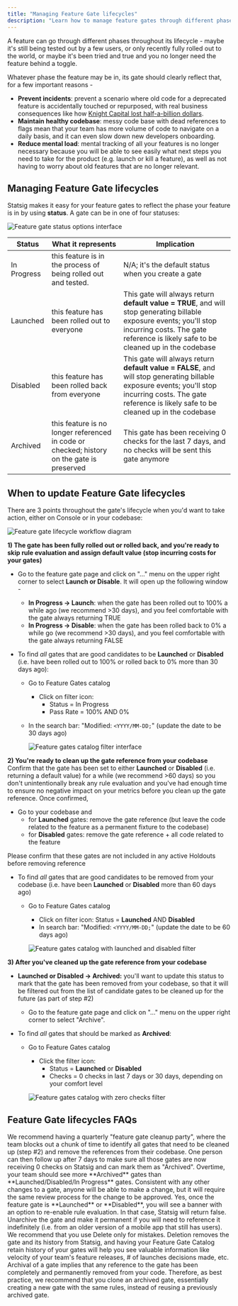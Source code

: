 ```yaml
---
title: "Managing Feature Gate lifecycles"
description: "Learn how to manage feature gates through different phases of their lifecycle - from testing to full rollout to cleanup and archival."
---
```


A feature can go through different phases throughout its lifecycle - maybe it's still being tested out by a few users, or only recently fully rolled out to the world, or maybe it's been tried and true and you no longer need the feature behind a toggle.

Whatever phase the feature may be in, its gate should clearly reflect that, for a few important reasons -

- **Prevent incidents**: prevent a scenario where old code for a deprecated feature is accidentally touched or repurposed, with real business consequences like how [Knight Capital lost half-a-billion dollars](https://www.statsig.com/blog/lose-half-a-billion-dollars-with-bad-feature-flags-knight-capital).
- **Maintain healthy codebase**: messy code base with dead references to flags mean that your team has more volume of code to navigate on a daily basis, and it can even slow down new developers onboarding.
- **Reduce mental load**: mental tracking of all your features is no longer necessary because you will be able to see easily what next steps you need to take for the product (e.g. launch or kill a feature), as well as not having to worry about old features that are no longer relevant.

## Managing Feature Gate lifecycles

Statsig makes it easy for your feature gates to reflect the phase your feature is in by using **status**. A gate can be in one of four statuses:

![Feature gate status options interface](https://user-images.githubusercontent.com/120431069/216169028-44ca6ce1-1300-44b6-9156-55ea52cd85ea.png)


| Status | What it represents | Implication |
|-------------|-----------------------|---------|
|   In Progress   | this feature is in the process of being rolled out and tested. | N/A; it's the default status when you create a gate |
|   Launched   |  this feature has been rolled out to everyone | This gate will always return **default value = TRUE**, and will stop generating billable exposure events; you'll stop incurring costs. The gate reference is likely safe to be cleaned up in the codebase |
|   Disabled         | this feature has been rolled back from everyone  | This gate will always return **default value = FALSE**, and will stop generating billable exposure events; you'll stop incurring costs. The gate reference is likely safe to be cleaned up in the codebase |
|   Archived    | this feature is no longer referenced in code or checked; history on the gate is preserved | This gate has been receiving 0 checks for the last 7 days, and no checks will be sent this gate anymore |


## When to update Feature Gate lifecycles

There are 3 points throughout the gate's lifecycle when you'd want to take action, either on Console or in your codebase:

![Feature gate lifecycle workflow diagram](https://user-images.githubusercontent.com/120431069/216169769-23062719-92da-4ae5-a437-935b2ef5b05c.png)


**1) The gate has been fully rolled out or rolled back, and you're ready to skip rule evaluation and assign default value (stop incurring costs for your gates)**

  - Go to the feature gate page and click on "…" menu on the upper right corner to select **Launch or Disable**. It will open up the following window -
    - **In Progress → Launch**: when the gate has been rolled out to 100% a while ago (we recommend >30 days), and you feel comfortable with the gate always returning TRUE
    - **In Progress → Disable**: when the gate has been rolled back to 0% a while go (we recommend >30 days), and you feel comfortable with the gate always returning FALSE


  - To find _all_ gates that are good candidates to be **Launched** or **Disabled** (i.e. have been rolled out to 100% or rolled back to 0% more than 30 days ago):
    - Go to Feature Gates catalog
      - Click on filter icon:
        - Status = In Progress
        - Pass Rate = 100% AND 0%
    - In the search bar: "Modified: `<YYYY/MM-DD;`" (update the date to be 30 days ago)

      ![Feature gates catalog filter interface](https://user-images.githubusercontent.com/120431069/216164917-85a7da7a-2ee6-4ba5-8ca6-c6ced99516ee.png)

**2) You're ready to clean up the gate reference from your codebase**
Confirm that the gate has been set to either **Launched** or **Disabled** (i.e. returning a default value) for a while (we recommend >60 days) so you don't unintentionally break any rule evaluation and you've had enough time to ensure no negative impact on your metrics before you clean up the gate reference. Once confirmed,

  - Go to your codebase and
    - for **Launched** gates: remove the gate reference (but leave the code related to the feature as a permanent fixture to the codebase)
    - for **Disabled** gates: remove the gate reference + all code related to the feature

<Note>
Please confirm that these gates are not included in any active Holdouts before removing reference
</Note>

  - To find *all* gates that are good candidates to be removed from your codebase (i.e. have been **Launched** or **Disabled** more than 60 days ago)
    - Go to Feature Gates catalog
      - Click on filter icon: Status = **Launched** AND **Disabled**
      - In search bar: "Modified: `<YYYY/MM-DD;`" (update the date to be 60 days ago)

      ![Feature gates catalog with launched and disabled filter](https://user-images.githubusercontent.com/120431069/216166227-7e36df55-f540-4c74-a899-e0bfdfb808f6.png)


**3) After you've cleaned up the gate reference from your codebase**

- **Launched or Disabled → Archived:** you'll want to update this status to mark that the gate has been removed from your codebase, so that it will be filtered out from the list of candidate gates to be cleaned up for the future (as part of step #2)
  - Go to the feature gate page and click on "…" menu on the upper right corner to select "Archive".

- To find _all_ gates that should be marked as **Archived**:
    - Go to Feature Gates catalog
      - Click the filter icon:
        - Status = **Launched** or **Disabled**
        - Checks = 0 checks in last 7 days or 30 days, depending on your comfort level

      ![Feature gates catalog with zero checks filter](https://user-images.githubusercontent.com/120431069/216166665-b9ad6655-4c6e-4b66-8a65-8e94e98e3485.png)


## Feature Gate lifecycles FAQs

<AccordionGroup>

<Accordion title="What is the best practice for our team to do a feature gate cleanup?">
We recommend having a quarterly "feature gate cleanup party", where the team blocks out a chunk of time to identify all gates that need to be cleaned up (step #2) and remove the references from their codebase. One person can then follow up after 7 days to make sure all those gates are now receiving 0 checks on Statsig and can mark them as "Archived". Overtime, your team should see more **Archived** gates than **Launched/Disabled/In Progress** gates.
</Accordion>

<Accordion title="Who can make these status changes?">
Consistent with any other changes to a gate, anyone will be able to make a change, but it will require the same review process for the change to be approved.
</Accordion>

<Accordion title="Once my gate has been launched or disabled, can I re-enable rule evaluation for it?">
Yes, once the feature gate is **Launched** or **Disabled**, you will see a banner with an option to re-enable rule evaluation.
</Accordion>

<Accordion title="Just in case...What value will be returned if an archived feature gate is ever referenced from a codebase?">
In that case, Statsig will return false. Unarchive the gate and make it permanent if you will need to reference it indefinitely (i.e. from an older version of a mobile app that still has users).
</Accordion>

<Accordion title="When would I delete a feature gate?">
We recommend that you use Delete only for mistakes. Deletion removes the gate and its history from Statsig, and having your Feature Gate Catalog retain history of your gates will help you see valuable information like velocity of your team's feature releases, # of launches decisions made, etc.
</Accordion>

<Accordion title="What if I want to re-use a feature gate that has been archived already?">
Archival of a gate implies that any reference to the gate has been completely and permanently removed from your code. Therefore, as best practice, we recommend that you clone an archived gate, essentially creating a new gate with the same rules, instead of reusing a previously archived gate.
</Accordion>

</AccordionGroup>
